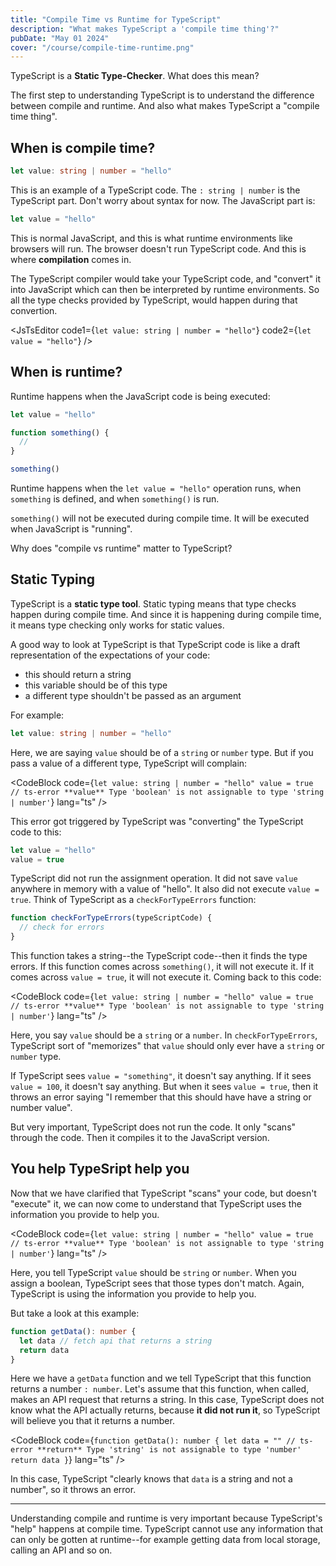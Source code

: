 ```yaml
---
title: "Compile Time vs Runtime for TypeScript"
description: "What makes TypeScript a 'compile time thing'?"
pubDate: "May 01 2024"
cover: "/course/compile-time-runtime.png"
---
```



TypeScript is a **Static Type-Checker**. What does this mean?

The first step to understanding TypeScript is to understand the difference between compile and runtime. And also what makes TypeScript a "compile time thing".

## When is compile time?

```ts
let value: string | number = "hello"
```

This is an example of a TypeScript code. The `: string | number` is the TypeScript part. Don't worry about syntax for now. The JavaScript part is:

```js
let value = "hello"
```

This is normal JavaScript, and this is what runtime environments like browsers will run. The browser doesn't run TypeScript code. And this is where **compilation** comes in.

The TypeScript compiler would take your TypeScript code, and "convert" it into JavaScript which can then be interpreted by runtime environments. So all the type checks provided by TypeScript, would happen during that convertion.


<JsTsEditor code1={`let value:
  string | number
  = "hello"`} code2={`let value
  = "hello"`} />

## When is runtime?

Runtime happens when the JavaScript code is being executed:

```js
let value = "hello"

function something() {
  //
}

something()
```

Runtime happens when the `let value = "hello"` operation runs, when `something` is defined, and when `something()` is run.

`something()` will not be executed during compile time. It will be executed when JavaScript is "running".

Why does "compile vs runtime" matter to TypeScript?

## Static Typing

TypeScript is a **static type tool**. Static typing means that type checks happen during compile time. And since it is happening during compile time, it means type checking only works for static values.

A good way to look at TypeScript is that TypeScript code is like a draft representation of the expectations of your code:

- this should return a string
- this variable should be of this type
- a different type shouldn't be passed as an argument

For example:

```ts
let value: string | number = "hello"
```

Here, we are saying `value` should be of a `string` or `number` type. But if you pass a value of a different type, TypeScript will complain:

<CodeBlock
  code={`let value: string | number = "hello"
value = true
// ts-error **value** Type 'boolean' is not assignable to type 'string | number'`}
  lang="ts"
/>

This error got triggered by TypeScript was "converting" the TypeScript code to this:

```js
let value = "hello"
value = true
```

TypeScript did not run the assignment operation. It did not save `value` anywhere in memory with a value of "hello". It also did not execute `value = true`. Think of TypeScript as a `checkForTypeErrors` function:

```js
function checkForTypeErrors(typeScriptCode) {
  // check for errors
}
```

This function takes a string--the TypeScript code--then it finds the type errors. If this function comes across `something()`, it will not execute it. If it comes across `value = true`, it will not execute it. Coming back to this code:

<CodeBlock
  code={`let value: string | number = "hello"
value = true
// ts-error **value** Type 'boolean' is not assignable to type 'string | number'`}
  lang="ts"
/>

Here, you say `value` should be a `string` or a `number`. In `checkForTypeErrors`, TypeScript sort of "memorizes" that `value` should only ever have a `string` or `number` type.

If TypeScript sees `value = "something"`, it doesn't say anything. If it sees `value = 100`, it doesn't say anything. But when it sees `value = true`, then it throws an error saying "I remember that this should have have a string or number value".

<Info>
  But very important, TypeScript does not run the code. It only "scans" through
  the code. Then it compiles it to the JavaScript version.
</Info>

## You help TypeSript help you

Now that we have clarified that TypeScript "scans" your code, but doesn't "execute" it, we can now come to understand that TypeScript uses the information you provide to help you.

<CodeBlock
  code={`let value: string | number = "hello"
value = true
// ts-error **value** Type 'boolean' is not assignable to type 'string | number'`}
  lang="ts"
/>

Here, you tell TypeScript `value` should be `string` or `number`. When you assign a boolean, TypeScript sees that those types don't match. Again, TypeScript is using the information you provide to help you.

But take a look at this example:

```ts
function getData(): number {
  let data // fetch api that returns a string
  return data
}
```

Here we have a `getData` function and we tell TypeScript that this function returns a number `: number`. Let's assume that this function, when called, makes an API request that returns a string. In this case, TypeScript does not know what the API actually returns, because **it did not run it**, so TypeScript will believe you that it returns a number.

<CodeBlock
  code={`function getData(): number {
  let data = ""
// ts-error **return** Type 'string' is not assignable to type 'number'
  return data
}`}
  lang="ts"
/>

In this case, TypeScript "clearly knows that `data` is a string and not a number", so it throws an error.

---

Understanding compile and runtime is very important because TypeScript's "help" happens at compile time. TypeScript cannot use any information that can only be gotten at runtime--for example getting data from local storage, calling an API and so on.
